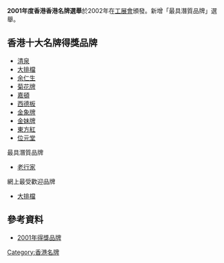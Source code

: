 {{香港名牌選舉}}
'''2001年度香港香港名牌選舉'''於2002年在[[工展會|工展會]]頒發。新增「最具潛質品牌」選舉。

== 香港十大名牌得獎品牌 ==
* [[清泉|清泉]]
* [[大排檔_(品牌)|大排檔]]
* [[余仁生|余仁生]]
* [[菊花牌|菊花牌]]
* [[嘉頓|嘉頓]]
* [[西德板|西德板]]
* [[金象牌|金象牌]]
* [[金妹牌|金妹牌]]
* [[東方紅_(品牌))|東方紅]]
* [[位元堂|位元堂]]

;最具潛質品牌
* [[老行家|老行家]]

;網上最受歡迎品牌
* [[大排檔_(品牌)|大排檔]]

== 參考資料 ==
*[https://www.hkbrand.org/tc/menu/17/awardees?year=2001 2001年得獎品牌] {{Wayback|url=https://www.hkbrand.org/tc/menu/17/awardees?year=2001 |date=20210921003332 }}

[[Category:香港名牌|Category:香港名牌]]